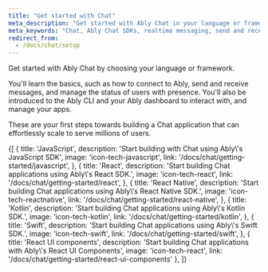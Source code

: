 ```yaml
---
title: "Get started with Chat"
meta_description: "Get started with Ably Chat in your language or framework of choice. Learn how to send and receive messages, track online presence, fetch message history, implement typing indicators, among other features."
meta_keywords: "Chat, Ably Chat SDKs, realtime messaging, send and receive messages, getting started guides, realtime communication, Ably tutorial, message history, presence and occupancy APIs, Ably CLI Chat"
redirect_from:
  - /docs/chat/setup
---
```


Get started with Ably Chat by choosing your language or framework.

You'll learn the basics, such as how to connect to Ably, send and receive messages, and manage the status of users with presence. You'll also be introduced to the Ably CLI and your Ably dashboard to interact with, and manage your apps.

These are your first steps towards building a Chat application that can effortlessly scale to serve millions of users.

<Tiles>
{[
  {
    title: 'JavaScript',
    description: 'Start building with Chat using Ably\'s JavaScript SDK',
    image: 'icon-tech-javascript',
    link: '/docs/chat/getting-started/javascript',
  },
  {
    title: 'React',
    description: 'Start building Chat applications using Ably\'s React SDK.',
    image: 'icon-tech-react',
    link: '/docs/chat/getting-started/react',
  },
  {
    title: 'React Native',
    description: 'Start building Chat applications using Ably\'s React Native SDK.',
    image: 'icon-tech-reactnative',
    link: '/docs/chat/getting-started/react-native',
  },
  {
    title: 'Kotlin',
    description: 'Start building Chat applications using Ably\'s Kotlin SDK.',
    image: 'icon-tech-kotlin',
    link: '/docs/chat/getting-started/kotlin',
  },
  {
    title: 'Swift',
    description: 'Start building Chat applications using Ably\'s Swift SDK.',
    image: 'icon-tech-swift',
    link: '/docs/chat/getting-started/swift',
  },
  {
    title: 'React UI components',
    description: 'Start building Chat applications with Ably\'s React UI Components',
    image: 'icon-tech-react',
    link: '/docs/chat/getting-started/react-ui-components'
  },
]}
</Tiles>
